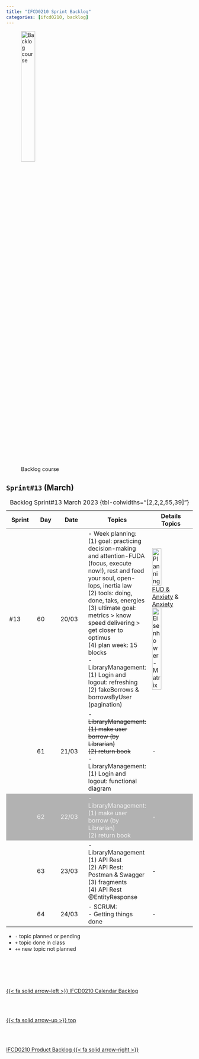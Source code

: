```yaml
---
title: "IFCD0210 Sprint Backlog"
categories: [ifcd0210, backlog]
---
```


<style>
tr:nth-child(3) {
  background-color: #b2b2b2!important;
  color: #f4f4f4!important;
}
</style>


![Backlog course](/images/home/backlog.jpg){width="30%"}

## ``Sprint#13`` (March)

::: {.column-page-right}
| Sprint | Day | Date | Topics |  Details Topics |
| -- | -- | -- | -- | -- |
| #13 | 60 | 20/03 | - Week planning: </br> (1) goal: practicing decision-making and attention-FUDA (focus, execute now!), rest and feed your soul, open-lops, inertia law </br> (2) tools: doing, done, taks, energies  </br> (3) ultimate goal: metrics > know speed delivering > get closer to optimus </br>(4) plan week: 15 blocks </br> - LibraryManagement:  </br>  (1) Login and logout: refreshing </br> (2) fakeBorrows & borrowsByUser (pagination)  </br> | ![Planning](/images/springboot/planning.jpg){width="50%"}</br> [FUD & Anxiety](https://en.wikipedia.org/wiki/Fear,_uncertainty,_and_doubt){.external} & [Anxiety](/books/gettingthingsdone.qmd#anxiety) </br>  ![Eisenhower-Matrix](https://hive.com/wp-content/uploads/2022/03/Eisenhower-Matrix-900x551.png){width="50%"} |
|  | 61 | 21/03 | - <s>LibraryManagement:  </br>  (1) make user borrow (by Librarian) </br>  (2) return book</s> </br> - LibraryManagement:  </br>  (1) Login and logout: functional diagram </br>  | - |
|  | 62 | 22/03 | - LibraryManagement:  </br>  (1) make user borrow (by Librarian) </br>  (2) return book</br> | - |
|  | 63 | 23/03 |  - LibraryManagement </br> (1) API Rest </br>(2) API Rest: Postman & Swagger </br>  (3) fragments </br> (4) API Rest @EntityResponse  </br>  | - |
|  | 64 | 24/03 | - SCRUM: </br> - Getting things done  </br>| - |
: Backlog Sprint#13 March 2023 {tbl-colwidths="[2,2,2,55,39]"}
:::

::: {.callout-note}
- `-` topic planned or pending
- `+` topic done in class
- `++` new topic not planned
:::



<!--- navLinks -->
<br><br>
<div class=row>
<br>
<div class='column left previous'>
<br>
[{{< fa solid arrow-left >}} IFCD0210 Calendar Backlog](/ifcd0210/ifcd0210calendar.qmd)
<br>
</div>
<br>
<div class='column center'>
<br>
[{{< fa solid arrow-up >}} top](#top)
<br>
</div>
<br>
<div class='column right next'>
<br>
[IFCD0210 Product Backlog  {{< fa solid arrow-right >}}](/ifcd0210/ifcd0210backlog-product.qmd)
<br>
</div>
<br>
</div>
